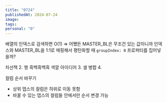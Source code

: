 ```yaml
---
title: "0724"
publishedAt: 2024-07-24
image: 
tags: 
personal: "0"
---
```

배열의 인덱스로 검색하면 O(1)
=> 어쨌든 MASTER_BL은 무조건 있는 값이니까 인덱스와 MASTER_BL을 1:1로 매핑해서 평탄화할 때 `groupIndex: 0` 프로퍼티를 집어넣을까?

차선책
2. 행 흑백흑백흑 색깔 아이디어
3. 셀 병합
4. 

컬럼 순서 바꾸기
- 상위 뎁스의 컬럼은 하위로 이동 못함
- 바꿀 수 있는 뎁스의 컬럼들 안에서만 순서 변경 가능

